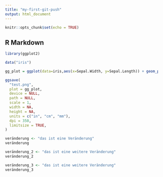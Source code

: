 ```yaml
---
title: "my-first-git-push"
output: html_document
---
```


```r
knitr::opts_chunk$set(echo = TRUE)
```

## R Markdown

```r
library(ggplot2)
```


```r
data("iris")
```


```r
gg_plot = ggplot(data=iris,aes(x=Sepal.Width, y=Sepal.Length)) + geom_point() + theme_minimal()
```


```r
ggsave(
  "test.png",
  plot = gg_plot,
  device = NULL,
  path = NULL,
  scale = 1,
  width = NA,
  height = NA,
  units = c("in", "cm", "mm"),
  dpi = 350,
  limitsize = TRUE,
)
```

```r
veränderung <- "das ist eine Veränderung"
veränderung
```



```r
veränderung_2 <- "das ist eine weitere Veränderung"
veränderung_2
```


```r
veränderung_3 <- "das ist eine weitere Veränderung"
veränderung_3
```
